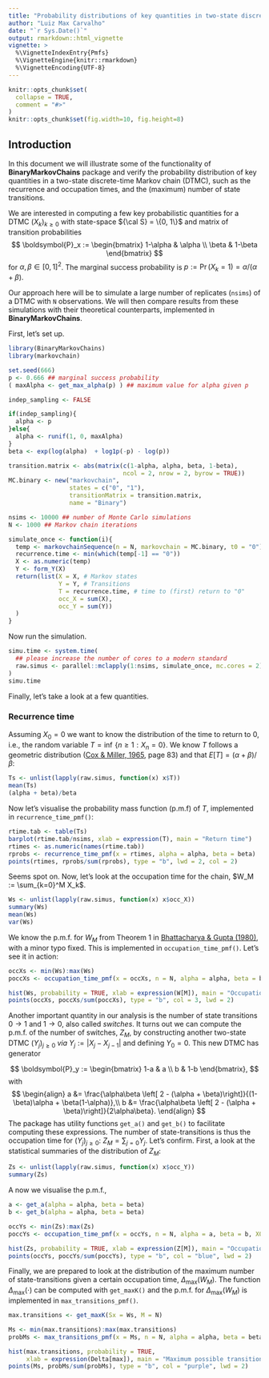 ```yaml
---
title: "Probability distributions of key quantities in two-state discrete-time Markov chain"
author: "Luiz Max Carvalho"
date: "`r Sys.Date()`"
output: rmarkdown::html_vignette
vignette: >
  %\VignetteIndexEntry{Pmfs}
  %\VignetteEngine{knitr::rmarkdown}
  %\VignetteEncoding{UTF-8}
---
```


```r
knitr::opts_chunk$set(
  collapse = TRUE,
  comment = "#>"
)
knitr::opts_chunk$set(fig.width=10, fig.height=8) 
```

## Introduction

In this document we will illustrate some of the functionality of **BinaryMarkovChains** package and verify the probability distribution of key quantities in a two-state discrete-time Markov chain (DTMC), such as the recurrence and occupation times, and the (maximum) number of state transitions.

We are interested in computing a few key probabilistic quantities for a DTMC $(X_k)_{k\geq 0}$ with state-space ${\cal S} = \{0, 1\}$ and matrix of transition probabilities
$$
\boldsymbol{P}_x := 
\begin{bmatrix}
1-\alpha & \alpha \\
\beta & 1-\beta
\end{bmatrix}
$$
for $\alpha, \beta \in [0, 1]^2$.
The marginal success probability is $p := \operatorname{Pr}(X_k = 1) = \alpha/(\alpha + \beta)$.

Our approach here will be to simulate a large number of replicates (`nsims`) of a DTMC with `N` observations.
We will then compare results from these simulations with their theoretical counterparts, implemented in **BinaryMarkovChains**.

First, let's set up.

```r
library(BinaryMarkovChains)
library(markovchain)

set.seed(666)
p <- 0.666 ## marginal success probability 
( maxAlpha <- get_max_alpha(p) ) ## maximum value for alpha given p

indep_sampling <- FALSE

if(indep_sampling){
  alpha <- p
}else{
  alpha <- runif(1, 0, maxAlpha)
}
beta <- exp(log(alpha)  + log1p(-p) - log(p))

transition.matrix <- abs(matrix(c(1-alpha, alpha, beta, 1-beta),
                                ncol = 2, nrow = 2, byrow = TRUE))
MC.binary <- new("markovchain",
                 states = c("0", "1"),
                 transitionMatrix = transition.matrix,
                 name = "Binary")

nsims <- 10000 ## number of Monte Carlo simulations
N <- 1000 ## Markov chain iterations

simulate_once <- function(i){
  temp <- markovchainSequence(n = N, markovchain = MC.binary, t0 = "0")
  recurrence.time <- min(which(temp[-1] == "0"))
  X <- as.numeric(temp)
  Y <- form_Y(X)
  return(list(X = X, # Markov states
              Y = Y, # Transitions
              T = recurrence.time, # time to (first) return to "0"
              occ_X = sum(X),
              occ_Y = sum(Y))
  )
}
```

Now run the simulation.
```r
simu.time <- system.time(
  ## please increase the number of cores to a modern standard
  raw.simus <- parallel::mclapply(1:nsims, simulate_once, mc.cores = 2) 
)
simu.time
```

Finally, let's take a look at a few quantities.

### Recurrence time

Assuming $X_0 = 0$ we want to know the distribution of the time to return to $0$, i.e., the random variable $T = \inf\,\{n \geq 1 : X_n = 0 \}$.
We know $T$ follows a geometric distribution ([Cox & Miller, 1965](https://books.google.com.br/books?hl=en&lr=&id=NeR5JEunGYwC&oi=fnd&pg=PR9&dq=Cox+and+Miller+1965+Theory+Stochastic&ots=VdHjPFxbyK&sig=HFMJo4ngtfj9u87WCf-Ynm_isDI#v=onepage&q=Cox%20and%20Miller%201965%20Theory%20Stochastic&f=false), page 83) and that $E[T] = (\alpha+\beta)/\beta$:
```r
Ts <- unlist(lapply(raw.simus, function(x) x$T))
mean(Ts)
(alpha + beta)/beta
```

Now let's visualise the probability mass function (p.m.f) of $T$, implemented in `recurrence_time_pmf()`:
```r
rtime.tab <- table(Ts)
barplot(rtime.tab/nsims, xlab = expression(T), main = "Return time")
rtimes <- as.numeric(names(rtime.tab))
rprobs <- recurrence_time_pmf(x = rtimes, alpha = alpha, beta = beta)
points(rtimes, rprobs/sum(rprobs), type = "b", lwd = 2, col = 2)
```

Seems spot on. 
Now, let's look at the occupation time for the chain, $W_M := \sum_{k=0}^M X_k$.
```r
Ws <- unlist(lapply(raw.simus, function(x) x$occ_X))
summary(Ws)
mean(Ws)
var(Ws)
```

We know the p.m.f. for $W_M$ from Theorem 1 in [Bhattacharya & Gupta (1980)](https://www.sciencedirect.com/science/article/pii/0166218X8090044X), with a minor typo fixed.
This is implemented in `occupation_time_pmf()`.
Let's see it in action:
```r
occXs <- min(Ws):max(Ws)
poccXs <- occupation_time_pmf(x = occXs, n = N, alpha = alpha, beta = beta, X0 = "0")

hist(Ws, probability = TRUE, xlab = expression(W[M]), main = "Occupation time, X")
points(occXs, poccXs/sum(poccXs), type = "b", col = 3, lwd = 2)

```

Another important quantity in our analysis is the number of state transitions $0 \to 1$ and $1 \to 0$, also called _switches_.
It turns out we can compute the p.m.f. of the number of switches, $Z_M$, by constructing another two-state DTMC $(Y_j)_{j\geq 0}$ _via_ $Y_j := |X_j-X_{j-1}|$ and defining $Y_0 = 0$.
This new DTMC has generator

$$
\boldsymbol{P}_y := 
\begin{bmatrix}
1-a & a \\
b & 1-b
\end{bmatrix},
$$
with 
$$
 \begin{align}
  a &=  \frac{\alpha\beta \left[ 2 - (\alpha + \beta)\right]}{(1-\beta)\alpha + \beta(1-\alpha)},\\
  b &= \frac{\alpha\beta \left[ 2 - (\alpha + \beta)\right]}{2\alpha\beta}.  
 \end{align}
$$
The package has utility functions `get_a()` and `get_b()` to facilitate computing these expressions.
The number of state-transitions is thus the occupation time for $(Y_j)_{j\geq 0}$: $Z_M = \sum_{j=0} Y_j$.
Let's confirm.
First, a look at the statistical summaries of the distribution of $Z_M$:
```r
Zs <- unlist(lapply(raw.simus, function(x) x$occ_Y))
summary(Zs)
```
A now we visualise the p.m.f.,
```r
a <- get_a(alpha = alpha, beta = beta)
b <- get_b(alpha = alpha, beta = beta)

occYs <- min(Zs):max(Zs)
poccYs <- occupation_time_pmf(x = occYs, n = N, alpha = a, beta = b, X0 = "0")

hist(Zs, probability = TRUE, xlab = expression(Z[M]), main = "Occupation time, Y (no. transtions)")
points(occYs, poccYs/sum(poccYs), type = "b", col = "blue", lwd = 2)
```
Finally, we are prepared to look at the distribution of the maximum number of state-transitions given a certain occupation time, $\Delta_{\max}(W_M)$.
The function $\Delta_{\max}(\cdot)$ can be computed with `get_maxK()` and the p.m.f. for $\Delta_{\max}(W_M)$  is implemented in `max_transitions_pmf()`.
```r
max.transitions <- get_maxK(Sx = Ws, M = N)

Ms <- min(max.transitions):max(max.transitions)
probMs <- max_transitions_pmf(x = Ms, n = N, alpha = alpha, beta = beta)

hist(max.transitions, probability = TRUE,
     xlab = expression(Delta[max]), main = "Maximum possible transitions")
points(Ms, probMs/sum(probMs), type = "b", col = "purple", lwd = 2)
```

